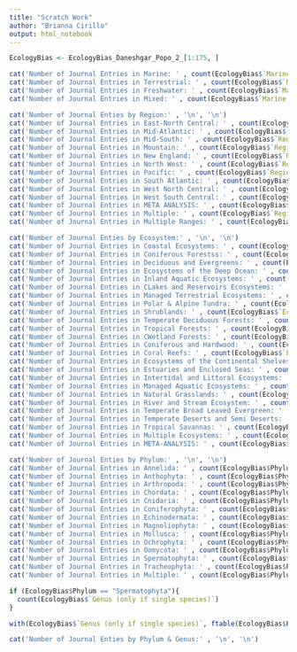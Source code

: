 ```yaml
---
title: "Scratch Work"
author: "Brianna Cirillo"
output: html_notebook
---
```


```r
EcologyBias <- EcologyBias_Daneshgar_Popo_2_[1:175, ]
```

```r
cat('Number of Journal Entries in Marine: ' , count(EcologyBias$`Marine, Terrestrial, Freshwater, Mixed` == "Marine"), '\n')
cat('Number of Journal Entries in Terrestrial: ' , count(EcologyBias$`Marine, Terrestrial, Freshwater, Mixed` == "Terrestrial"), '\n')
cat('Number of Journal Entries in Freshwater: ' , count(EcologyBias$`Marine, Terrestrial, Freshwater, Mixed` == "Freshwater"), '\n')
cat('Number of Journal Entries in Mixed: ' , count(EcologyBias$`Marine, Terrestrial, Freshwater, Mixed` == "Mixed"), '\n')
```

```r
cat('Number of Journal Enties by Region:' , '\n', '\n')
cat('Number of Journal Entries in East-North Central: ' , count(EcologyBias$`Regions where the work was done  (Popo defines)` == "East-North Central"), '\n')
cat('Number of Journal Entries in Mid-Atlantic: ' , count(EcologyBias$`Regions where the work was done  (Popo defines)` == "Mid-Atlantic"), '\n')
cat('Number of Journal Entries in Mid-South: ' , count(EcologyBias$`Regions where the work was done  (Popo defines)` == "MidSouth"), '\n')
cat('Number of Journal Entries in Mountain: ' , count(EcologyBias$`Regions where the work was done  (Popo defines)` == "Mountain"), '\n')
cat('Number of Journal Entries in New England: ' , count(EcologyBias$`Regions where the work was done  (Popo defines)` == "New England"), '\n')
cat('Number of Journal Entries in North West: ' , count(EcologyBias$`Regions where the work was done  (Popo defines)` == "NW"), '\n')
cat('Number of Journal Entries in Pacific: ' , count(EcologyBias$`Regions where the work was done  (Popo defines)` == "Pacific"), '\n')
cat('Number of Journal Entries in South Atlantic: ' , count(EcologyBias$`Regions where the work was done  (Popo defines)` == "South Atlantic"), '\n')
cat('Number of Journal Entries in West North Central: ' , count(EcologyBias$`Regions where the work was done  (Popo defines)` == "West North Central"), '\n')
cat('Number of Journal Entries in West South Central: ' , count(EcologyBias$`Regions where the work was done  (Popo defines)` == "West South Central"), '\n')
cat('Number of Journal Entries in META ANALYSIS: ' , count(EcologyBias$`Regions where the work was done  (Popo defines)` == "META ANALYSIS"), '\n')
cat('Number of Journal Entries in Multiple: ' , count(EcologyBias$`Regions where the work was done  (Popo defines)` == "Multiple"), '\n')
cat('Number of Journal Entries in Multiple Ranges: ' , count(EcologyBias$`Regions where the work was done  (Popo defines)` == "Multiple Ranges"), '\n')
```


```r
cat('Number of Journal Enties by Ecosystem:' , '\n', '\n')
cat('Number of Journal Entries in Coastal Ecosystems: ' , count(EcologyBias$`Ecosystem (Ped defines)` == "Coastal Ecosystems"), '\n')
cat('Number of Journal Entries in Coniferous Forestss: ' , count(EcologyBias$`Ecosystem (Ped defines)` == "Coniferous Forests"), '\n')
cat('Number of Journal Entries in Deciduous and Evergreens: ' , count(EcologyBias$`Ecosystem (Ped defines)` == "Deciduous and Evergreen"), '\n')
cat('Number of Journal Entries in Ecosystems of the Deep Ocean: ' , count(EcologyBias$`Ecosystem (Ped defines)` == "Ecosystems of the Deep Ocean"), '\n')
cat('Number of Journal Entries in Inland Aquatic Ecosystems: ' , count(EcologyBias$`Ecosystem (Ped defines)` == "Inland Aquatic Ecosystems"), '\n')
cat('Number of Journal Entries in CLakes and Reservoirs Ecosystems: ' , count(EcologyBias$`Ecosystem (Ped defines)` == "Lakes and Reservoirs Ecosystems"), '\n')
cat('Number of Journal Entries in Managed Terrestrial Ecosystems: ' , count(EcologyBias$`Ecosystem (Ped defines)` == "Managed Terrestrial Ecosystems"), '\n')
cat('Number of Journal Entries in Polar & Alpine Tundra: ' , count(EcologyBias$`Ecosystem (Ped defines)` == "Polar & Alpine Tundra"), '\n')
cat('Number of Journal Entries in Shrublands: ' , count(EcologyBias$`Ecosystem (Ped defines)` == "Shrublands"), '\n')
cat('Number of Journal Entries in Temperate Deciduous Forests: ' , count(EcologyBias$`Ecosystem (Ped defines)` == "Temperate Deciduous Forests"), '\n')
cat('Number of Journal Entries in Tropical Forests: ' , count(EcologyBias$`Ecosystem (Ped defines)` == "Tropical Forests"), '\n')
cat('Number of Journal Entries in CWetland Forests: ' , count(EcologyBias$`Ecosystem (Ped defines)` == "Wetland Forests"), '\n')
cat('Number of Journal Entries in Coniferous and Hardwood: ' , count(EcologyBias$`Ecosystem (Ped defines)` == "Coniferous and Hardwood"), '\n')
cat('Number of Journal Entries in Coral Reefs: ' , count(EcologyBias$`Ecosystem (Ped defines)` == "Coral Reefs"), '\n')
cat('Number of Journal Entries in Ecosystems of the Continental Shelves: ' , count(EcologyBias$`Ecosystem (Ped defines)` == "Ecosystems of the Continental Shelves"), '\n')
cat('Number of Journal Entries in Estuaries and Enclosed Seas: ' , count(EcologyBias$`Ecosystem (Ped defines)` == "Estuaries and Enclosed Seas"), '\n')
cat('Number of Journal Entries in Intertidal and Littoral Ecosystems: ' , count(EcologyBias$`Ecosystem (Ped defines)` == "Intertidal and Littoral Ecosystems"), '\n')
cat('Number of Journal Entries in Managed Aquatic Ecosystems: ' , count(EcologyBias$`Ecosystem (Ped defines)` == "Managed Aquatic Ecosystems"), '\n')
cat('Number of Journal Entries in Natural Grasslands: ' , count(EcologyBias$`Ecosystem (Ped defines)` == "Natural Grasslands"), '\n')
cat('Number of Journal Entries in River and Stream Ecosystem: ' , count(EcologyBias$`Ecosystem (Ped defines)` == "River and Stream Ecosystem"), '\n')
cat('Number of Journal Entries in Temperate Broad Leaved Evergreen: ' , count(EcologyBias$`Ecosystem (Ped defines)` == "Temperate Broad Leaved Evergreen"), '\n')
cat('Number of Journal Entries in Temperate Deserts and Semi Deserts: ' , count(EcologyBias$`Ecosystem (Ped defines)` == "Temperate Deserts and Semi Deserts"), '\n')
cat('Number of Journal Entries in Tropical Savannas: ' , count(EcologyBias$`Ecosystem (Ped defines)` == "CTropical Savannas"), '\n')
cat('Number of Journal Entries in Multiple Ecosystems: ' , count(EcologyBias$`Ecosystem (Ped defines)` == "Multiple"), '\n')
cat('Number of Journal Entries in META-ANALYSIS: ' , count(EcologyBias$`Ecosystem (Ped defines)` == "META-ANALYSIS"), '\n')
```

```r
cat('Number of Journal Enties by Phylum:' , '\n', '\n')
cat('Number of Journal Entries in Annelida: ' , count(EcologyBias$Phylum == "Annelida"), '\n')
cat('Number of Journal Entries in Anthophyta: ' , count(EcologyBias$Phylum == "Anthophyta"), '\n')
cat('Number of Journal Entries in Arthropoda: ' , count(EcologyBias$Phylum == "Arthropoda"), '\n')
cat('Number of Journal Entries in Chordata: ' , count(EcologyBias$Phylum == "Chordata"), '\n')
cat('Number of Journal Entries in Cnidaria: ' , count(EcologyBias$Phylum == "Cnidaria"), '\n')
cat('Number of Journal Entries in Coniferophyta: ' , count(EcologyBias$Phylum == "Coniferophyta"), '\n')
cat('Number of Journal Entries in Echinodermata: ' , count(EcologyBias$Phylum == "Echinodermata"), '\n')
cat('Number of Journal Entries in Magnoliophyta: ' , count(EcologyBias$Phylum == "Magnoliophyta"), '\n')
cat('Number of Journal Entries in Mollusca: ' , count(EcologyBias$Phylum == "Mollusca"), '\n')
cat('Number of Journal Entries in Ochrophyta: ' , count(EcologyBias$Phylum == "Ochrophyta"), '\n')
cat('Number of Journal Entries in Oomycota: ' , count(EcologyBias$Phylum == "Oomycota"), '\n')
cat('Number of Journal Entries in Spermatophyta: ' , count(EcologyBias$Phylum == "Spermatophyta"), '\n')
cat('Number of Journal Entries in Tracheophyta: ' , count(EcologyBias$Phylum == "Tracheophyta"), '\n')
cat('Number of Journal Entries in Multiple: ' , count(EcologyBias$Phylum == "Multiple"), '\n')
```

```r
if (EcologyBias$Phylum == "Spermatophyta"){
  count(EcologyBias$`Genus (only if single species)`)
}

with(EcologyBias$`Genus (only if single species)`, ftable(EcologyBias$Phylum =="Spermatophyta"))

cat('Number of Journal Enties by Phylum & Genus:' , '\n', '\n')
```















